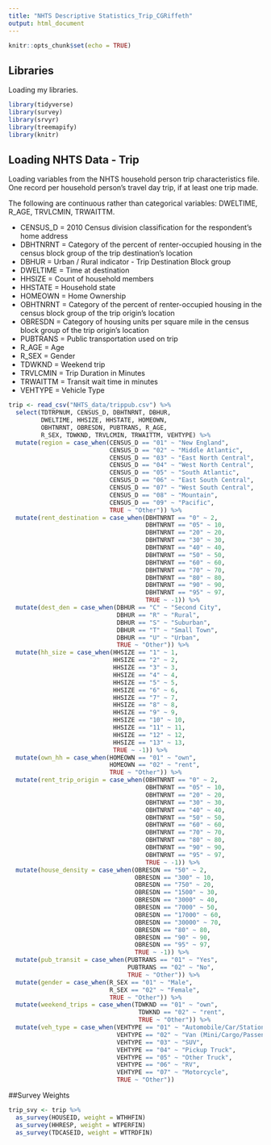 ```yaml
---
title: "NHTS Descriptive Statistics_Trip_CGRiffeth"
output: html_document
---
```


```r
knitr::opts_chunk$set(echo = TRUE)
```

## Libraries

Loading my libraries.

```r
library(tidyverse)
library(survey)
library(srvyr)
library(treemapify)
library(knitr)
```

## Loading NHTS Data - Trip

Loading variables from the NHTS household person trip characteristics file.
One record per household person’s travel day trip, if at least one trip made.

The following are continuous rather than categorical variables: DWELTIME, R_AGE, TRVLCMIN, TRWAITTM.

* CENSUS_D = 2010 Census division classification for the respondent's home address
* DBHTNRNT = Category of the percent of renter-occupied housing in the census block group of the trip destination's location
* DBHUR = Urban / Rural indicator - Trip Destination Block group
* DWELTIME = Time at destination
* HHSIZE = Count of household members
* HHSTATE = Household state
* HOMEOWN = Home Ownership
* OBHTNRNT = Category of the percent of renter-occupied housing in the census block group of the trip origin's location
* OBRESDN = Category of housing units per square mile in the census block group of the trip origin's location
* PUBTRANS = Public transportation used on trip
* R_AGE = Age
* R_SEX = Gender
* TDWKND = Weekend trip
* TRVLCMIN = Trip Duration in Minutes
* TRWAITTM = Transit wait time in minutes
* VEHTYPE = Vehicle Type

```r
trip <- read_csv("NHTS_data/trippub.csv") %>%
  select(TDTRPNUM, CENSUS_D, DBHTNRNT, DBHUR, 
         DWELTIME, HHSIZE, HHSTATE, HOMEOWN, 
         OBHTNRNT, OBRESDN, PUBTRANS, R_AGE, 
         R_SEX, TDWKND, TRVLCMIN, TRWAITTM, VEHTYPE) %>%
  mutate(region = case_when(CENSUS_D == "01" ~ "New England",
                            CENSUS_D == "02" ~ "Middle Atlantic",
                            CENSUS_D == "03" ~ "East North Central",
                            CENSUS_D == "04" ~ "West North Central",
                            CENSUS_D == "05" ~ "South Atlantic",
                            CENSUS_D == "06" ~ "East South Central",
                            CENSUS_D == "07" ~ "West South Central",
                            CENSUS_D == "08" ~ "Mountain",
                            CENSUS_D == "09" ~ "Pacific",
                            TRUE ~ "Other")) %>%
  mutate(rent_destination = case_when(DBHTNRNT == "0" ~ 2,
                                      DBHTNRNT == "05" ~ 10,
                                      DBHTNRNT == "20" ~ 20,
                                      DBHTNRNT == "30" ~ 30,
                                      DBHTNRNT == "40" ~ 40,
                                      DBHTNRNT == "50" ~ 50,
                                      DBHTNRNT == "60" ~ 60,
                                      DBHTNRNT == "70" ~ 70,
                                      DBHTNRNT == "80" ~ 80,
                                      DBHTNRNT == "90" ~ 90,
                                      DBHTNRNT == "95" ~ 97,
                                      TRUE ~ -1)) %>%
  mutate(dest_den = case_when(DBHUR == "C" ~ "Second City",
                              DBHUR == "R" ~ "Rural",
                              DBHUR == "S" ~ "Suburban",
                              DBHUR == "T" ~ "Small Town",
                              DBHUR == "U" ~ "Urban",
                              TRUE ~ "Other")) %>%
  mutate(hh_size = case_when(HHSIZE == "1" ~ 1,
                             HHSIZE == "2" ~ 2,
                             HHSIZE == "3" ~ 3,
                             HHSIZE == "4" ~ 4,
                             HHSIZE == "5" ~ 5,
                             HHSIZE == "6" ~ 6,
                             HHSIZE == "7" ~ 7,
                             HHSIZE == "8" ~ 8,
                             HHSIZE == "9" ~ 9,
                             HHSIZE == "10" ~ 10,
                             HHSIZE == "11" ~ 11,
                             HHSIZE == "12" ~ 12,
                             HHSIZE == "13" ~ 13,
                             TRUE ~ -1)) %>%
  mutate(own_hh = case_when(HOMEOWN == "01" ~ "own",
                            HOMEOWN == "02" ~ "rent",
                            TRUE ~ "Other")) %>%
  mutate(rent_trip_origin = case_when(OBHTNRNT == "0" ~ 2,
                                      OBHTNRNT == "05" ~ 10,
                                      OBHTNRNT == "20" ~ 20,
                                      OBHTNRNT == "30" ~ 30,
                                      OBHTNRNT == "40" ~ 40,
                                      OBHTNRNT == "50" ~ 50,
                                      OBHTNRNT == "60" ~ 60,
                                      OBHTNRNT == "70" ~ 70,
                                      OBHTNRNT == "80" ~ 80,
                                      OBHTNRNT == "90" ~ 90,
                                      OBHTNRNT == "95" ~ 97,
                                      TRUE ~ -1)) %>%
  mutate(house_density = case_when(OBRESDN == "50" ~ 2,
                                   OBRESDN == "300" ~ 10,
                                   OBRESDN == "750" ~ 20,
                                   OBRESDN == "1500" ~ 30,
                                   OBRESDN == "3000" ~ 40,
                                   OBRESDN == "7000" ~ 50,
                                   OBRESDN == "17000" ~ 60,
                                   OBRESDN == "30000" ~ 70,
                                   OBRESDN == "80" ~ 80,
                                   OBRESDN == "90" ~ 90,
                                   OBRESDN == "95" ~ 97,
                                   TRUE ~ -1)) %>%
  mutate(pub_transit = case_when(PUBTRANS == "01" ~ "Yes",
                                 PUBTRANS == "02" ~ "No",
                                 TRUE ~ "Other")) %>%
  mutate(gender = case_when(R_SEX == "01" ~ "Male",
                            R_SEX == "02" ~ "Female",
                            TRUE ~ "Other")) %>%
  mutate(weekend_trips = case_when(TDWKND == "01" ~ "own",
                                    TDWKND == "02" ~ "rent",
                                    TRUE ~ "Other")) %>%
  mutate(veh_type = case_when(VEHTYPE == "01" ~ "Automobile/Car/Station Wagon",
                              VEHTYPE == "02" ~ "Van (Mini/Cargo/Passenger)",
                              VEHTYPE == "03" ~ "SUV",
                              VEHTYPE == "04" ~ "Pickup Truck",
                              VEHTYPE == "05" ~ "Other Truck",
                              VEHTYPE == "06" ~ "RV",
                              VEHTYPE == "07" ~ "Motorcycle",
                              TRUE ~ "Other"))
```
##Survey Weights

```r
trip_svy <- trip %>%
  as_survey(HOUSEID, weight = WTHHFIN)
  as_survey(HHRESP, weight = WTPERFIN)
  as_survey(TDCASEID, weight = WTTRDFIN)
```
